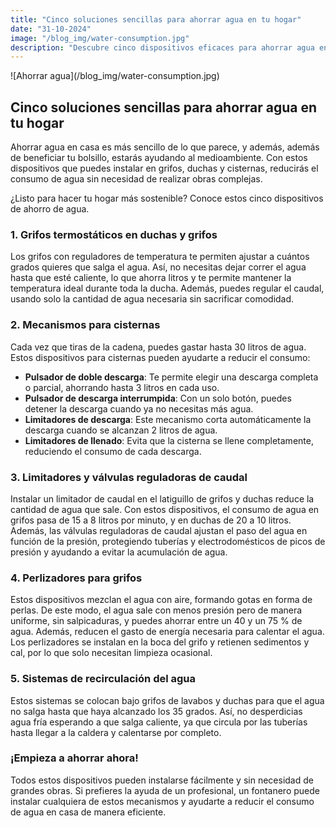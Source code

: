 ```yaml
---
title: "Cinco soluciones sencillas para ahorrar agua en tu hogar"
date: "31-10-2024"
image: "/blog_img/water-consumption.jpg"
description: "Descubre cinco dispositivos eficaces para ahorrar agua en tu hogar y contribuye al cuidado del medioambiente de forma fácil."
---
```


<div className="flex justify-center">
<article className="prose max-w-none w-full">

<div className="flex flex-col items-center">
  <div className="mb-0">
    ![Ahorrar agua](/blog_img/water-consumption.jpg)
    <h1 className="text-center text-xl font-bold">
      Cinco soluciones sencillas para ahorrar agua en tu hogar
    </h1>
  </div>
</div>

Ahorrar agua en casa es más sencillo de lo que parece, y además, además de beneficiar tu bolsillo, estarás ayudando al medioambiente. Con estos dispositivos que puedes instalar en grifos, duchas y cisternas, reducirás el consumo de agua sin necesidad de realizar obras complejas.

¿Listo para hacer tu hogar más sostenible? Conoce estos cinco dispositivos de ahorro de agua.

### 1. Grifos termostáticos en duchas y grifos

Los grifos con reguladores de temperatura te permiten ajustar a cuántos grados quieres que salga el agua. Así, no necesitas dejar correr el agua hasta que esté caliente, lo que ahorra litros y te permite mantener la temperatura ideal durante toda la ducha. Además, puedes regular el caudal, usando solo la cantidad de agua necesaria sin sacrificar comodidad.

### 2. Mecanismos para cisternas

Cada vez que tiras de la cadena, puedes gastar hasta 30 litros de agua. Estos dispositivos para cisternas pueden ayudarte a reducir el consumo:

- **Pulsador de doble descarga**: Te permite elegir una descarga completa o parcial, ahorrando hasta 3 litros en cada uso.
- **Pulsador de descarga interrumpida**: Con un solo botón, puedes detener la descarga cuando ya no necesitas más agua.
- **Limitadores de descarga**: Este mecanismo corta automáticamente la descarga cuando se alcanzan 2 litros de agua.
- **Limitadores de llenado**: Evita que la cisterna se llene completamente, reduciendo el consumo de cada descarga.

### 3. Limitadores y válvulas reguladoras de caudal

Instalar un limitador de caudal en el latiguillo de grifos y duchas reduce la cantidad de agua que sale. Con estos dispositivos, el consumo de agua en grifos pasa de 15 a 8 litros por minuto, y en duchas de 20 a 10 litros. Además, las válvulas reguladoras de caudal ajustan el paso del agua en función de la presión, protegiendo tuberías y electrodomésticos de picos de presión y ayudando a evitar la acumulación de agua.

### 4. Perlizadores para grifos

Estos dispositivos mezclan el agua con aire, formando gotas en forma de perlas. De este modo, el agua sale con menos presión pero de manera uniforme, sin salpicaduras, y puedes ahorrar entre un 40 y un 75 % de agua. Además, reducen el gasto de energía necesaria para calentar el agua. Los perlizadores se instalan en la boca del grifo y retienen sedimentos y cal, por lo que solo necesitan limpieza ocasional.

### 5. Sistemas de recirculación del agua

Estos sistemas se colocan bajo grifos de lavabos y duchas para que el agua no salga hasta que haya alcanzado los 35 grados. Así, no desperdicias agua fría esperando a que salga caliente, ya que circula por las tuberías hasta llegar a la caldera y calentarse por completo.

### ¡Empieza a ahorrar ahora!

<div className="flex flex-col items-center">
 Todos estos dispositivos pueden instalarse fácilmente y sin necesidad de grandes obras. Si prefieres la ayuda de un profesional, un fontanero puede instalar cualquiera de estos mecanismos y ayudarte a reducir el consumo de agua en casa de manera eficiente.
</div>
</article>
</div>
